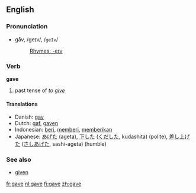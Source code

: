 ==English==

{{rank|done|days|something|213|gave|asked|soon|almost}}

===Pronunciation===
*gāv, /ɡeɪv/, /<tt>geIv</tt>/
*:[[Rhymes:English:-eɪv|Rhymes: -eɪv]]

=== Verb ===
'''gave'''

# past tense of ''to [[give]]''

==== Translations ====
*Danish: [[gav]]
*Dutch: [[gaf]], [[gaven]]
*Indonesian: [[beri]], [[beri|memberi]], [[beri|memberikan]]
*Japanese: [[あげた]] (ageta), [[下した]] ([[くだした]], kudashita) (polite), [[差し上げた]] ([[さしあげた]], sashi-ageta) (humble)

===See also===
*[[given]]

[[fr:gave]]
[[nl:gave]]
[[fi:gave]]
[[zh:gave]]